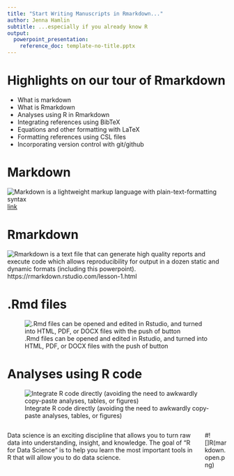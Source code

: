 ```yaml
---
title: "Start Writing Manuscripts in Rmarkdown..."
author: Jenna Hamlin
subtitle: ...especially if you already know R
output:
  powerpoint_presentation:
    reference_doc: template-no-title.pptx
---
```


# Highlights on our tour of Rmarkdown

* What is markdown
* What is Rmarkdown 
* Analyses using R in Rmarkdown
* Integrating references using BibTeX
* Equations and other formatting with LaTeX
* Formatting references using CSL files
* Incorporating version control with git/github

# Markdown


![Markdown is a lightweight markup language with plain-text-formatting syntax](/Users/jennahamlin/Desktop/GiGte/images/markdownCheatSheet.png)
[link](#/https://rstudio.com/wp-content/uploads/2015/03/rmarkdown-reference.pdf)

# Rmarkdown

![Rmarkdown is a text file that can generate high quality reports and execute code which allows reproducibility for output in a dozen static and dynamic formats (including this powerpoint).](/Users/jennahamlin/Desktop/GiGte/images/Rmarkdown.open.png)
https://rmarkdown.rstudio.com/lesson-1.html

# .Rmd files

![.Rmd files can be opened and edited in Rstudio, and turned into HTML, PDF, or DOCX files with the push of button](/Users/jennahamlin/Desktop/GiGte/images/Rmd.output.png)

# Analyses using R code 

![Integrate R code directly (avoiding the need to awkwardly copy-paste analyses, tables, or figures)](/Users/jennahamlin/Desktop/GiGte/images/integrateRCode.png)

:::::::::::::: {.columns}
::: {.column}
Data science is an exciting discipline that allows you to turn raw data into understanding, insight, and knowledge. The goal of “R for Data Science” is to help you learn the most important tools in R that will allow you to do data science.
:::
::: {.column}
#![]R(markdown.open.png)
:::
::::::::::::::
